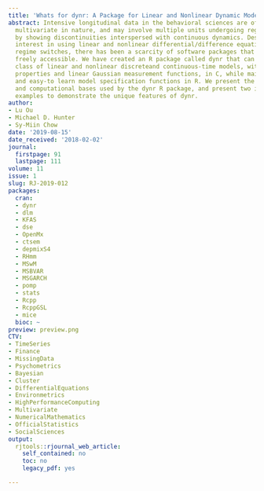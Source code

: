 ```yaml
---
title: 'Whats for dynr: A Package for Linear and Nonlinear Dynamic Modeling in R'
abstract: Intensive longitudinal data in the behavioral sciences are often noisy,
  multivariate in nature, and may involve multiple units undergoing regime switches
  by showing discontinuities interspersed with continuous dynamics. Despite increasing
  interest in using linear and nonlinear differential/difference equation models with
  regime switches, there has been a scarcity of software packages that are fast and
  freely accessible. We have created an R package called dynr that can handle a broad
  class of linear and nonlinear discreteand continuous-time models, with regime-switching
  properties and linear Gaussian measurement functions, in C, while maintaining simple
  and easy-to learn model specification functions in R. We present the mathematical
  and computational bases used by the dynr R package, and present two illustrative
  examples to demonstrate the unique features of dynr.
author:
- Lu Ou
- Michael D. Hunter
- Sy-Miin Chow
date: '2019-08-15'
date_received: '2018-02-02'
journal:
  firstpage: 91
  lastpage: 111
volume: 11
issue: 1
slug: RJ-2019-012
packages:
  cran:
  - dynr
  - dlm
  - KFAS
  - dse
  - OpenMx
  - ctsem
  - depmixS4
  - RHmm
  - MSwM
  - MSBVAR
  - MSGARCH
  - pomp
  - stats
  - Rcpp
  - RcppGSL
  - mice
  bioc: ~
preview: preview.png
CTV:
- TimeSeries
- Finance
- MissingData
- Psychometrics
- Bayesian
- Cluster
- DifferentialEquations
- Environmetrics
- HighPerformanceComputing
- Multivariate
- NumericalMathematics
- OfficialStatistics
- SocialSciences
output:
  rjtools::rjournal_web_article:
    self_contained: no
    toc: no
    legacy_pdf: yes

---
```

